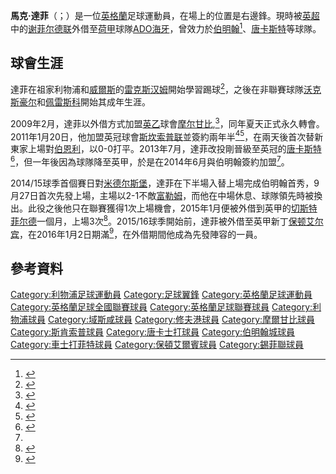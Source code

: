 {{noteTA|G1=足球|G2=英超|G3=FAcup
}} 
{{Infobox football biography
|name        = 馬克·達菲<br>Mark Duffy
|image       = Mark Duffy August 2014.png
|image_size  = 
|caption     = 2014年8月的馬克·達菲
|fullname    = Mark James Duffy<ref name="Hugman2009-10">{{Cite book
 | editor-first = Barry J.
 | editor-last = Hugman
 | title = The PFA Footballers' Who's Who 2009–10
 | year = 2009
 | publisher = Mainstream Publishing
 | isbn = 978-1-84596-474-0}}</ref>
|birth_date  = {{Birth date and age|1985|10|7|df=y}}<ref name="Hugman2009-10"/>
|birth_place = [[英格蘭|英格蘭]][[利物浦|利物浦]]
|height      = {{height|ft=5|in=9}}<ref>{{cite web|url=http://www.morecambefc.com/page/ProfilesDetail/0,,10866~38920,00.html|title=First team: Mark Duffy|accessdate=12 September 2010|publisher=Morecambe F.C.|archiveurl=https://web.archive.org/web/20120305201142/http://www.morecambefc.com/page/ProfilesDetail/0,,10866~38920,00.html |archivedate=5 March 2012}}</ref>
|position    = [[中場|右邊翼鋒]]
|currentclub = [[ADO海牙|ADO海牙]] ([[谢菲尔德联足球俱乐部|谢菲尔德联]]外借)
|clubnumber  = 
|youthyears1 = 1993–2003
|youthclubs1 = [[利物浦足球俱乐部|利物浦]]
|youthyears2 = 2003–2004
|youthclubs2 = [[雷克斯汉姆足球俱乐部|雷克斯汉姆]]
|years1      = 2004–2005
|clubs1      = [[沃克斯豪尔足球俱乐部|沃克斯豪尔]]
|caps1       = 
|goals1      = 
|years2      = 2005–2007
|clubs2      = [[佩雷斯科足球俱乐部|佩雷斯科]]
|caps2       = 
|goals2      = 
|years3      = 2007–2009
|clubs3      = [[修夫港足球會|修夫港]]
|caps3       = 79
|goals3      = 13
|years4      = 2009
|clubs4      = → [[摩尔甘比足球俱乐部|摩尔甘比]] (租借)
|caps4       = 9
|goals4      = 1
|years5      = 2009–2011
|clubs5      = [[摩尔甘比足球俱乐部|摩尔甘比]]
|caps5       = 59
|goals5      = 5
|years6      = 2011–2013
|clubs6      = [[斯坎索普联足球俱乐部|斯坎索普联]]
|caps6       = 102
|goals6      = 8
|years7      = 2013–2014
|clubs7      = [[唐卡斯特流浪足球俱乐部|唐卡斯特]]
|caps7       = 36
|goals7      = 2
|years8      = 2014–2016
|clubs8      = [[伯明翰城足球俱樂部|伯明翰]]
|caps8       = 4
|goals8      = 0
|years9      = 2015
|clubs9      = → [[切斯特菲尔德足球俱乐部|切斯特菲尔德]] (租借)
|caps9       = 3
|goals9      = 0
|years10     = 2015–2016
|clubs10     = → [[保顿艾尔宾足球俱乐部|保顿艾尔宾]] (租借)
|caps10      = 45
|goals10     = 8
|years11     = 2016–
|clubs11     = [[谢菲尔德联足球俱乐部|谢菲尔德联]]
|caps11      = 111
|goals11     = 15
|years12     = 2019–2020
|clubs12     = → [[斯托克城足球俱乐部|斯托克城]] (租借)
|caps12      = 6
|goals12     = 0
|years13     = 2020–
|clubs13     = → [[ADO海牙|ADO海牙]] (租借)
|caps13      = 0
|goals13     = 0
|club-update = 2 September 2018
}}

'''馬克·達菲'''（{{lang-en|'''Mark Duffy'''}}；{{bd|1985年|10月7日}}）是一位[[英格蘭|英格蘭]]足球運動員，在場上的位置是右邊鋒。現時被[[英格兰足球超级联赛|英超]]中的[[谢菲尔德联足球俱乐部|谢菲尔德联]]外借至[[荷兰足球甲级联赛|荷甲]]球隊[[ADO海牙|ADO海牙]]，曾效力於[[伯明翰城足球俱樂部|伯明翰]]<ref name="#1">{{cite news |url=http://www.birminghammail.co.uk/sport/football/football-news/birmingham-city-complete-signing-mark-7287740 |title=Blues complete Mark Duffy deal |first=Colin |last=Tattum |date=18 June 2014 |newspaper=Birmingham Mail |accessdate=24 July 2014}}</ref>、[[唐卡斯特流浪足球俱乐部|唐卡斯特]]等球隊。

==球會生涯==
達菲在祖家利物浦和[[威爾斯|威爾斯]]的[[雷克斯汉姆足球俱乐部|雷克斯汉姆]]開始學習踢球<ref name=PO0607>{{cite web |url=http://www.southportfootballclub.co.uk/player.php?id=908&season_id_page=80&season_name_page=2006/2007 |title=Mark Duffy: Season: 2006/2007 |website=Port Online |publisher=Daniel Hayes |accessdate=17 July 2014}}</ref>，之後在非聯賽球隊[[沃克斯豪尔足球俱乐部|沃克斯豪尔]]和[[佩雷斯科足球俱乐部|佩雷斯科]]開始其成年生涯。

2009年2月，達菲以外借方式加盟[[英乙|英乙]]球會[[摩尔甘比足球俱乐部|摩尔甘比]],<ref>{{cite news|url=http://www.southportvisiter.co.uk/sport/football/news/mark-duffy-completes-move-southport-6623254|title=Mark Duffy completes his move from Southport FC to Morecambe FC|accessdate=12 September 2010|date=23 February 2009|author=Phil Kirkbride|newspaper=Southport Visiter|archive-date=2014-07-26|archive-url=https://web.archive.org/web/20140726031657/http://www.southportvisiter.co.uk/sport/football/news/mark-duffy-completes-move-southport-6623254|dead-url=no}}</ref>，同年夏天正式永久轉會。2011年1月20日，他加盟英冠球會[[斯坎索普联足球俱乐部|斯坎索普联]]並簽約兩年半<ref>{{cite web|url=http://www.scunthorpe-united.co.uk/page/News/0,,10442~2271268,00.html|title=Iron complete Duffy deal |date=20 January 2011|publisher=Scunthorpe United F.C. |archiveurl=https://web.archive.org/web/20110124012341/http://www.scunthorpe-united.co.uk/page/News/0,,10442~2271268,00.html |archivedate=24 January 2011}}</ref><ref>{{cite news |url=http://news.bbc.co.uk/sport1/hi/football/teams/s/scunthorpe_utd/9368175.stm|title=Scunthorpe United sign Morecambe winger Mark Duffy|accessdate=20 January 2011|date=20 January 2011|publisher=BBC Sport}}</ref>，在兩天後首次替新東家上場對[[伯恩利足球俱乐部|伯恩利]]，以0-0打平。2013年7月，達菲改投剛晉級至英冠的[[唐卡斯特流浪足球俱乐部|唐卡斯特]]<ref>{{cite news |url=http://www.bbc.co.uk/sport/0/football/23307507|title=Mark Duffy: Doncaster Rovers sign Scunthorpe midfielder|date=14 July 2013|publisher=BBC Sport|accessdate=17 July 2014}}</ref>，但一年後因為球隊降至英甲，於是在2014年6月與伯明翰簽約加盟<ref name="#1"/>。

2014/15球季首個賽日對[[米德尔斯堡足球俱乐部|米德尔斯堡]]，達菲在下半場入替上場完成伯明翰首秀，9月27日首次先發上場，主場以2-1不敵[[富勒姆足球俱乐部|富勒姆]]，而他在中場休息、球隊領先時被換出。此役之後他只在聯賽獲得1次上場機會，2015年1月便被外借到英甲的[[切斯特菲尔德足球俱乐部|切斯特菲尔德]]一個月，上場3次<ref>{{cite news |url=http://www.bbc.co.uk/sport/0/football/31101422|title=Transfer Deadline Day: Duffy, Lavery and Carter join Chesterfield|date=2 February 2015|accessdate=2 February 2015|publisher=BBC Sport}}</ref>。2015/16球季開始前，達菲被外借至英甲新丁[[保顿艾尔宾足球俱乐部|保顿艾尔宾]]，在2016年1月2日期滿<ref>{{cite web |url=http://www.bcfc.com/news/article/mark-duffy-joins-burton-albion-on-loan-2524581.aspx |title=Mark Duffy joins Burton Albion on loan |publisher=Birmingham City F.C. |date=3 July 2015 |accessdate=3 July 2015}}</ref>，在外借期間他成為先發陣容的一員。

==參考資料==
{{Reflist}}

<!--{{錫菲聯球員名單}}-->

{{DEFAULTSORT:Duffy, Mark}}
[[Category:利物浦足球運動員|Category:利物浦足球運動員]]
[[Category:足球翼鋒|Category:足球翼鋒]]
[[Category:英格蘭足球運動員|Category:英格蘭足球運動員]]
[[Category:英格蘭足球全國聯賽球員|Category:英格蘭足球全國聯賽球員]]
[[Category:英格蘭足球聯賽球員|Category:英格蘭足球聯賽球員]]
[[Category:利物浦球員|Category:利物浦球員]]
[[Category:域斯咸球員|Category:域斯咸球員]]
[[Category:修夫港球員|Category:修夫港球員]]
[[Category:摩爾甘比球員|Category:摩爾甘比球員]]
[[Category:斯肯索普球員|Category:斯肯索普球員]]
[[Category:唐卡士打球員|Category:唐卡士打球員]]
[[Category:伯明翰城球員|Category:伯明翰城球員]]
[[Category:車士打菲特球員|Category:車士打菲特球員]]
[[Category:保頓艾爾賓球員|Category:保頓艾爾賓球員]]
[[Category:錫菲聯球員|Category:錫菲聯球員]]